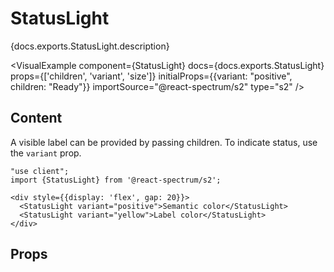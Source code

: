 

# StatusLight

<PageDescription>{docs.exports.StatusLight.description}</PageDescription>

<VisualExample
  component={StatusLight}
  docs={docs.exports.StatusLight}
  props={['children', 'variant', 'size']}
  initialProps={{variant: "positive", children: "Ready"}}
  importSource="@react-spectrum/s2"
  type="s2" />

## Content

A visible label can be provided by passing children. To indicate status, use the `variant` prop.

```tsx render expanded
"use client";
import {StatusLight} from '@react-spectrum/s2';

<div style={{display: 'flex', gap: 20}}>
  <StatusLight variant="positive">Semantic color</StatusLight>
  <StatusLight variant="yellow">Label color</StatusLight>
</div>
```

## Props

<PropTable component={docs.exports.StatusLight} links={docs.links} />
